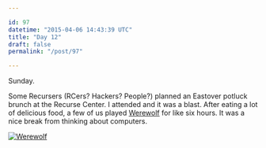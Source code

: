 ```yaml
---

id: 97
datetime: "2015-04-06 14:43:39 UTC"
title: "Day 12"
draft: false
permalink: "/post/97"

---
```


Sunday\.

Some Recursers \(RCers? Hackers? People?\) planned an Eastover potluck brunch at the Recurse Center. I attended and it was a blast. After eating a lot of delicious food, a few of us played [Werewolf](https://en.wikipedia.org/wiki/Mafia_%28party_game%29) for like six hours. It was a nice break from thinking about computers.

<a href="https://www.flickr.com/photos/icco/16434817903" title="Werewolf by Nat Welch, on Flickr"><img src="https://farm9.staticflickr.com/8747/16434817903\_670ae05793\_z.jpg" alt="Werewolf"></img></a>


